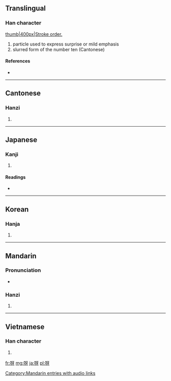 ==Translingual==

===Han character===
[[image:呀-bw.png|thumb|400px|Stroke order.]]
{{Han char|rn=30|rad=口|as=04|sn=7|four=6104<sub>0</sub>|canj=口一女竹 (RMVH)}}

# particle used to express surprise or mild emphasis
# slurred form of the number ten (Cantonese)

====References====
* {{Han ref|kx=0180.080|dkj=03383|dj=0398.060|hdz=10587.120|uh=5440|ud=21568|bh=A772|bd=42866}}

----

==Cantonese==

===Hanzi===
{{yue-hanzi|jyut=|y=a1, a3 a6}}

# {{defn|lang=yue|sort=口04}}

----

==Japanese==

===Kanji===
{{ja-kanji|grade=|rs=口04}}

# {{defn|lang=ja|sort=口04}}

====Readings====
* {{ja-readings|on=[[が]] (ga), [[か]] (ka)|kun=[[あ]] (a), [[あつ]] (atsu)}}

----

==Korean==

===Hanja===
{{ko-hanja|hangeul=하|rv=ha|mr=ha}}

# {{defn|lang=ko|sort=口04}}

----

==Mandarin==

===Pronunciation===
* {{audio|zh-yā.ogg|audio}}

===Hanzi===
{{cmn-hanzi|pin=[[yā]] ([[ya1]])|wg=ya<sup>1</sup>}}

# {{defn|lang=cmn|sort=口04}}

[[Category:Mandarin entries with audio links]]

----

==Vietnamese==

===Han character===
{{vi-hantu|[[nha]], [[nhá]]|rs=口04}}

# {{defn|lang=vi|sort=口04}}

[[fr:呀]]
[[mg:呀]]
[[ja:呀]]
[[pl:呀]]